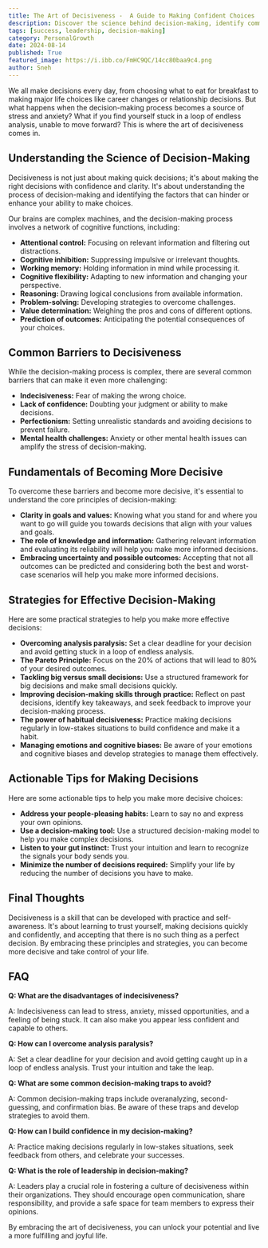 ```yaml
---
title: The Art of Decisiveness -  A Guide to Making Confident Choices
description: Discover the science behind decision-making, identify common barriers to decisiveness, and learn practical strategies to make confident choices. This guide will help you overcome analysis paralysis, manage emotions, and build a more decisive mindset.
tags: [success, leadership, decision-making]
category: PersonalGrowth
date: 2024-08-14
published: True
featured_image: https://i.ibb.co/FmHC9QC/14cc80baa9c4.png
author: Sneh
---
```



We all make decisions every day, from choosing what to eat for breakfast to making major life choices like career changes or relationship decisions. But what happens when the decision-making process becomes a source of stress and anxiety? What if you find yourself stuck in a loop of endless analysis, unable to move forward? This is where the art of decisiveness comes in.

## Understanding the Science of Decision-Making

Decisiveness is not just about making quick decisions; it's about making the right decisions with confidence and clarity. It's about understanding the process of decision-making and identifying the factors that can hinder or enhance your ability to make choices.

Our brains are complex machines, and the decision-making process involves a network of cognitive functions, including:

* **Attentional control:** Focusing on relevant information and filtering out distractions.
* **Cognitive inhibition:** Suppressing impulsive or irrelevant thoughts.
* **Working memory:** Holding information in mind while processing it.
* **Cognitive flexibility:** Adapting to new information and changing your perspective.
* **Reasoning:**  Drawing logical conclusions from available information.
* **Problem-solving:**  Developing strategies to overcome challenges.
* **Value determination:**  Weighing the pros and cons of different options.
* **Prediction of outcomes:**  Anticipating the potential consequences of your choices.

## Common Barriers to Decisiveness

While the decision-making process is complex, there are several common barriers that can make it even more challenging:

* **Indecisiveness:**  Fear of making the wrong choice.
* **Lack of confidence:**  Doubting your judgment or ability to make decisions.
* **Perfectionism:**  Setting unrealistic standards and avoiding decisions to prevent failure.
* **Mental health challenges:**  Anxiety or other mental health issues can amplify the stress of decision-making.

## Fundamentals of Becoming More Decisive

To overcome these barriers and become more decisive, it's essential to understand the core principles of decision-making:

* **Clarity in goals and values:**  Knowing what you stand for and where you want to go will guide you towards decisions that align with your values and goals.
* **The role of knowledge and information:**  Gathering relevant information and evaluating its reliability will help you make more informed decisions.
* **Embracing uncertainty and possible outcomes:**  Accepting that not all outcomes can be predicted and considering both the best and worst-case scenarios will help you make more informed decisions.

## Strategies for Effective Decision-Making

Here are some practical strategies to help you make more effective decisions:

* **Overcoming analysis paralysis:**  Set a clear deadline for your decision and avoid getting stuck in a loop of endless analysis.
* **The Pareto Principle:**  Focus on the 20% of actions that will lead to 80% of your desired outcomes.
* **Tackling big versus small decisions:**  Use a structured framework for big decisions and make small decisions quickly.
* **Improving decision-making skills through practice:**  Reflect on past decisions, identify key takeaways, and seek feedback to improve your decision-making process.
* **The power of habitual decisiveness:**  Practice making decisions regularly in low-stakes situations to build confidence and make it a habit.
* **Managing emotions and cognitive biases:**  Be aware of your emotions and cognitive biases and develop strategies to manage them effectively.

## Actionable Tips for Making Decisions

Here are some actionable tips to help you make more decisive choices:

* **Address your people-pleasing habits:**  Learn to say no and express your own opinions.
* **Use a decision-making tool:**  Use a structured decision-making model to help you make complex decisions.
* **Listen to your gut instinct:**  Trust your intuition and learn to recognize the signals your body sends you.
* **Minimize the number of decisions required:**  Simplify your life by reducing the number of decisions you have to make.

##  Final Thoughts

Decisiveness is a skill that can be developed with practice and self-awareness. It's about learning to trust yourself, making decisions quickly and confidently, and accepting that there is no such thing as a perfect decision. By embracing these principles and strategies, you can become more decisive and take control of your life.

## FAQ

**Q: What are the disadvantages of indecisiveness?**

A: Indecisiveness can lead to stress, anxiety, missed opportunities, and a feeling of being stuck. It can also make you appear less confident and capable to others.

**Q: How can I overcome analysis paralysis?**

A: Set a clear deadline for your decision and avoid getting caught up in a loop of endless analysis. Trust your intuition and take the leap.

**Q: What are some common decision-making traps to avoid?**

A: Common decision-making traps include overanalyzing, second-guessing, and confirmation bias. Be aware of these traps and develop strategies to avoid them.

**Q: How can I build confidence in my decision-making?**

A: Practice making decisions regularly in low-stakes situations, seek feedback from others, and celebrate your successes.

**Q: What is the role of leadership in decision-making?**

A: Leaders play a crucial role in fostering a culture of decisiveness within their organizations. They should encourage open communication, share responsibility, and provide a safe space for team members to express their opinions.

By embracing the art of decisiveness, you can unlock your potential and live a more fulfilling and joyful life.

